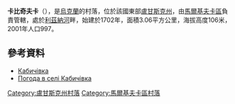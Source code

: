 {{coord|49|27|9|N|39|44|9|E|scale:100000|display=title}}

'''卡比奇夫卡'''（{{lang-uk|Кабичівка}}），是[[烏克蘭|烏克蘭]]的村落，位於該國東部[[盧甘斯克州|盧甘斯克州]]，由[[馬爾基夫卡區|馬爾基夫卡區]]負責管轄，處於[[利茲納河|利茲納河]]畔，始建於1702年，面積3.06平方公里，海拔高度106米，2001年人口997。

==參考資料==
*[http://w1.c1.rada.gov.ua/pls/z7502/A005?rdat1=30.08.2013&rf7571=18197 Кабичівка]{{dead link|date=2017年11月 |bot=InternetArchiveBot |fix-attempted=yes }}
* [http://weather.in.ua/ua/lyganskaja/9691 Погода в селі Кабичівка]{{Wayback|url=http://weather.in.ua/ua/lyganskaja/9691 |date=20111220031545 }}

{{DEFAULTSORT:Кабичівка}}
[[Category:盧甘斯克州村落|Category:盧甘斯克州村落]]
[[Category:馬爾基夫卡區村落|Category:馬爾基夫卡區村落]]


{{Luhansk-geo-stub}}